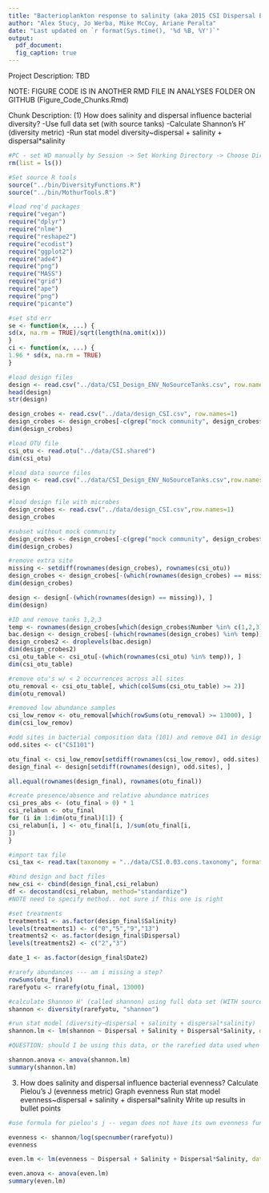 ```yaml
---
title: "Bacterioplankton response to salinity (aka 2015 CSI Dispersal Experiment)"
author: "Alex Stucy, Jo Werba, Mike McCoy, Ariane Peralta"
date: "Last updated on `r format(Sys.time(), '%d %B, %Y')`"
output: 
  pdf_document:
  fig_caption: true
---
```

Project Description: TBD


NOTE: FIGURE CODE IS IN ANOTHER RMD FILE IN ANALYSES FOLDER ON GITHUB (Figure_Code_Chunks.Rmd)


Chunk Description: (1) How does salinity and dispersal influence bacterial diversity?
-Use full data set (with source tanks)
-Calculate Shannon's H' (diversity metric)
-Run stat model diversity~dispersal + salinity + dispersal*salinity

```r
#PC - set WD manually by Session -> Set Working Directory -> Choose Directory...
rm(list = ls())

#Set source R tools
source("../bin/DiversityFunctions.R")
source("../bin/MothurTools.R")

#load req'd packages
require("vegan")
require("dplyr")
require("nlme")
require("reshape2")
require("ecodist")
require("ggplot2")
require("ade4")
require("png")
require("MASS")
require("grid")
require("ape")
require("png")
require("picante")

#set std err
se <- function(x, ...) {
sd(x, na.rm = TRUE)/sqrt(length(na.omit(x)))
}
ci <- function(x, ...) {
1.96 * sd(x, na.rm = TRUE)
}

#load design files
design <- read.csv("../data/CSI_Design_ENV_NoSourceTanks.csv", row.names=1)
head(design)
str(design)

design_crobes <- read.csv("../data/design_CSI.csv", row.names=1)
design_crobes <- design_crobes[-c(grep("mock community", design_crobes$CSI_ID)), ]
dim(design_crobes)

#load OTU file
csi_otu <- read.otu("../data/CSI.shared")
dim(csi_otu)

#load data source files
design <- read.csv("../data/CSI_Design_ENV_NoSourceTanks.csv",row.names=1)
design

#load design file with microbes 
design_crobes <- read.csv("../data/design_CSI.csv",row.names=1)
design_crobes

#subset without mock community
design_crobes <- design_crobes[-c(grep("mock community", design_crobes$CSI_ID)), ]
dim(design_crobes)

#remove extra site
missing <- setdiff(rownames(design_crobes), rownames(csi_otu))
design_crobes <- design_crobes[-(which(rownames(design_crobes) == missing)), ]
dim(design_crobes)

design <- design[-(which(rownames(design) == missing)), ]
dim(design)

#ID and remove tanks 1,2,3
temp <- rownames(design_crobes[which(design_crobes$Number %in% c(1,2,3)), ])
bac.design <- design_crobes[-(which(rownames(design_crobes) %in% temp)), ]
design_crobes2 <- droplevels(bac.design)
dim(design_crobes2)
csi_otu_table <- csi_otu[-(which(rownames(csi_otu) %in% temp)), ]
dim(csi_otu_table)

#remove otu's w/ < 2 occurrences across all sites
otu_removal <- csi_otu_table[, which(colSums(csi_otu_table) >= 2)]
dim(otu_removal)

#removed low abundance samples
csi_low_remov <- otu_removal[which(rowSums(otu_removal) >= 13000), ]
dim(csi_low_remov)

#odd sites in bacterial composition data (101) and remove 041 in design file
odd.sites <- c("CSI101")

otu_final <- csi_low_remov[setdiff(rownames(csi_low_remov), odd.sites), ]
design_final <- design[setdiff(rownames(design), odd.sites), ]

all.equal(rownames(design_final), rownames(otu_final))

#create presence/absence and relative abundance matrices
csi_pres_abs <- (otu_final > 0) * 1
csi_relabun <- otu_final
for (i in 1:dim(otu_final)[1]) {
csi_relabun[i, ] <- otu_final[i, ]/sum(otu_final[i,
])
}

#import tax file
csi_tax <- read.tax(taxonomy = "../data/CSI.0.03.cons.taxonomy", format = "rdp", tax.levels = 6, col.tax = 3)

#bind design and bact files
new_csi <- cbind(design_final,csi_relabun)
df <- decostand(csi_relabun, method="standardize")
#NOTE need to specify method.. not sure if this one is right

#set treatments
treatments1 <- as.factor(design_final$Salinity)
levels(treatments1) <- c("0","5","9","13")
treatments2 <- as.factor(design_final$Dispersal)
levels(treatments2) <- c("2","3")

date_1 <- as.factor(design_final$Date2)

#rarefy abundances --- am i missing a step?
rowSums(otu_final)
rarefyotu <- rrarefy(otu_final, 13000)

#calculate Shannon H' (called shannon) using full data set (WITH source tanks)
shannon <- diversity(rarefyotu, "shannon")

#run stat model (diversity~dispersal + salinity + dispersal*salinity)
shannon.lm <- lm(shannon ~ Dispersal + Salinity + Dispersal*Salinity, data = design_final)

#QUESTION: should I be using this data, or the rarefied data used when calculating the shannon H'?

shannon.anova <- anova(shannon.lm)
summary(shannon.lm)

```

(3) How does salinity and dispersal influence bacterial evenness?
Calculate Pielou's J (evenness metric)
Graph evenness
Run stat model evenness~dispersal + salinity + dispersal*salinity
Write up results in bullet points

```r
#use formula for pielou's j -- vegan does not have its own evenness function -- Shannon H'/log(species #)

evenness <- shannon/log(specnumber(rarefyotu))
evenness

even.lm <- lm(evenness ~ Dispersal + Salinity + Dispersal*Salinity, data = design_final)

even.anova <- anova(even.lm)
summary(even.lm)

```

